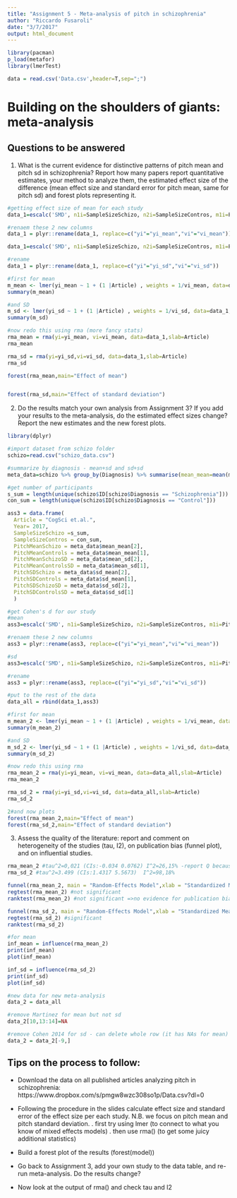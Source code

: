 ```yaml
---
title: "Assignment 5 - Meta-analysis of pitch in schizophrenia"
author: "Riccardo Fusaroli"
date: "3/7/2017"
output: html_document
---
```


```r
library(pacman)
p_load(metafor)
library(lmerTest)

data = read.csv('Data.csv',header=T,sep=";")
```

# Building on the shoulders of giants: meta-analysis

## Questions to be answered

1. What is the current evidence for distinctive patterns of pitch mean and pitch sd in schizophrenia? Report how many papers report quantitative estimates, your method to analyze them, the estimated effect size of the difference (mean effect size and standard error for pitch mean, same for pitch sd) and forest plots representing it. 

```r
#getting effect size of mean for each study
data_1=escalc('SMD', n1i=SampleSizeSchizo, n2i=SampleSizeContros, m1i=PitchMeanSchizo, m2i=PitchMeanControls, sd1i=PitchMeanSchizoSD, sd2i=PitchMeanControlsSD, data = data)

#renaem these 2 new columns
data_1 = plyr::rename(data_1, replace=c("yi"="yi_mean","vi"="vi_mean"))
```

```r
data_1=escalc('SMD', n1i=SampleSizeSchizo, n2i=SampleSizeContros, m1i=PitchSDSchizo, m2i=PitchSDControls, sd1i=PitchSDSchizoSD, sd2i=PitchSDControlsSD, data = data_1)

#rename
data_1 = plyr::rename(data_1, replace=c("yi"="yi_sd","vi"="vi_sd"))
```

```r
#first for mean
m_mean <- lmer(yi_mean ~ 1 + (1 |Article) , weights = 1/vi_mean, data=data_1, control=lmerControl(check.nobs.vs.nlev="ignore", check.nobs.vs.nRE="ignore",calc.derivs = FALSE))
summary(m_mean)

#and SD
m_sd <- lmer(yi_sd ~ 1 + (1 |Article) , weights = 1/vi_sd, data=data_1, control=lmerControl(check.nobs.vs.nlev="ignore", check.nobs.vs.nRE="ignore"))
summary(m_sd)

#now redo this using rma (more fancy stats)
rma_mean = rma(yi=yi_mean, vi=vi_mean, data=data_1,slab=Article)
rma_mean

rma_sd = rma(yi=yi_sd,vi=vi_sd, data=data_1,slab=Article)
rma_sd
```

```r
forest(rma_mean,main="Effect of mean")


forest(rma_sd,main="Effect of standard deviation")
```


2. Do the results match your own analysis from Assignment 3? If you add your results to the meta-analysis, do the estimated effect sizes change? Report the new estimates and the new forest plots.

```r
library(dplyr)

#import dataset from schizo folder
schizo=read.csv("schizo_data.csv")

#summarize by diagnosis - mean+sd and sd+sd
meta_data=schizo %>% group_by(Diagnosis) %>% summarise(mean_mean=mean(mean),mean_sd=sd(mean),sd_mean=mean(sd),sd_sd=sd(sd))

#get number of participants
s_sum = length(unique(schizo$ID[schizo$Diagnosis == "Schizophrenia"]))
con_sum = length(unique(schizo$ID[schizo$Diagnosis == "Control"]))

ass3 = data.frame(
  Article = "CogSci et.al.",
  Year= 2017,
  SampleSizeSchizo =s_sum,
  SampleSizeContros = con_sum,
  PitchMeanSchizo = meta_data$mean_mean[2],
  PitchMeanControls = meta_data$mean_mean[1],
  PitchMeanSchizoSD = meta_data$mean_sd[2],
  PitchMeanControlsSD = meta_data$mean_sd[1],
  PitchSDSchizo = meta_data$sd_mean[2],
  PitchSDControls = meta_data$sd_mean[1],
  PitchSDSchizoSD = meta_data$sd_sd[2],
  PitchSDControlsSD = meta_data$sd_sd[1]
  )

```


```r
#get Cohen's d for our study
#mean
ass3=escalc('SMD', n1i=SampleSizeSchizo, n2i=SampleSizeContros, m1i=PitchMeanSchizo, m2i=PitchMeanControls, sd1i=PitchMeanSchizoSD, sd2i=PitchMeanControlsSD, data = ass3)

#renaem these 2 new columns
ass3 = plyr::rename(ass3, replace=c("yi"="yi_mean","vi"="vi_mean"))

#sd
ass3=escalc('SMD', n1i=SampleSizeSchizo, n2i=SampleSizeContros, m1i=PitchSDSchizo, m2i=PitchSDControls, sd1i=PitchSDSchizoSD, sd2i=PitchSDControlsSD, data = ass3)

#rename
ass3 = plyr::rename(ass3, replace=c("yi"="yi_sd","vi"="vi_sd"))

#put to the rest of the data
data_all = rbind(data_1,ass3)
```

```r
#first for mean
m_mean_2 <- lmer(yi_mean ~ 1 + (1 |Article) , weights = 1/vi_mean, data=data_all, control=lmerControl(check.nobs.vs.nlev="ignore", check.nobs.vs.nRE="ignore"))
summary(m_mean_2)

#and SD
m_sd_2 <- lmer(yi_sd ~ 1 + (1 |Article) , weights = 1/vi_sd, data=data_all, control=lmerControl(check.nobs.vs.nlev="ignore", check.nobs.vs.nRE="ignore"))
summary(m_sd_2)

#now redo this using rma
rma_mean_2 = rma(yi=yi_mean, vi=vi_mean, data=data_all,slab=Article)
rma_mean_2

rma_sd_2 = rma(yi=yi_sd,vi=vi_sd, data=data_all,slab=Article)
rma_sd_2

2#and now plots
forest(rma_mean_2,main="Effect of mean")
forest(rma_sd_2,main="Effect of standard deviation")

```


3. Assess the quality of the literature: report and comment on heterogeneity of the studies (tau, I2), on publication bias (funnel plot), and on influential studies.

```r
rma_mean_2 #tau^2=0,021 (CIs:-0.034 0.0762) I^2=26,15% -report Q because of p-value
rma_sd_2 #tau^2=3.499 (CIs:1.4317 5.5673)  I^2=98,18%
```

```r
funnel(rma_mean_2, main = "Random-Effects Model",xlab = "Standardized Mean Difference")
regtest(rma_mean_2) #not significant
ranktest(rma_mean_2) #not significant =>no evidence for publication bias

funnel(rma_sd_2, main = "Random-Effects Model",xlab = "Standardized Mean Difference") #this looks super bad
regtest(rma_sd_2) #significant
ranktest(rma_sd_2)
```


```r
#for mean
inf_mean = influence(rma_mean_2)
print(inf_mean)
plot(inf_mean) 

inf_sd = influence(rma_sd_2)
print(inf_sd)
plot(inf_sd) 

#new data for new meta-analysis
data_2 = data_all

#remove Martinez for mean but not sd
data_2[10,13:14]=NA

#remove Cohen 2014 for sd - can delete whole row (it has NAs for mean)
data_2 = data_2[-9,]
```




## Tips on the process to follow:

- Download the data on all published articles analyzing pitch in schizophrenia: https://www.dropbox.com/s/pmgw8wzc308so1p/Data.csv?dl=0
- Following the procedure in the slides calculate effect size and standard error of the effect size per each study. N.B. we focus on pitch mean and pitch standard deviation.
 . first try using lmer (to connect to what you know of mixed effects models)
 . then use rma() (to get some juicy additional statistics)

- Build a forest plot of the results (forest(model))
 
- Go back to Assignment 3, add your own study to the data table, and re-run meta-analysis. Do the results change?

- Now look at the output of rma() and check tau and I2
